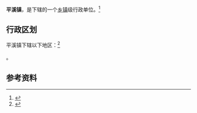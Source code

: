 {{中国乡级行政区|52/26/22/104/000}}

'''平溪镇'''，是{{PRC admin/fullname|52/26/22/104/000|3}}下辖的一个[[乡镇|乡镇]]级行政单位。<ref>{{PRC admin/ref sgc|{{PRC admin/parent|52/26/22/104/000}}}}</ref>

== 行政区划 ==

平溪镇下辖以下地区：<ref>{{PRC admin/ref sgc|52/26/22/104/000}}</ref>

{{PRC admin/children|52/26/22/104/000}}。

== 参考资料 ==

{{reflist}}

{{PRC admin/navcat|52/26/22/104/000}}
{{贵州行政区划小作品}}